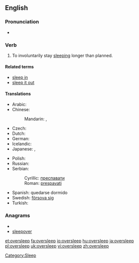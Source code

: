 ==English==

===Pronunciation===
* {{IPA|/ˈəʊvərˌsliːp/}}

===Verb===
{{en-verb|oversleeps|oversleeping|overslept|overslept}}

# To involuntarily stay [[sleep]]ing longer than planned.

====Related terms====
* [[sleep in]]<!-- aus., i would've thought everywhere -->
* [[sleep it out]]<!-- ireland, so i've just learned -->

====Translations====
{{trans-top|to stay sleeping longer than planned}}
* Arabic: {{t|ar|استغرق في النوم|tr=istághraqa fi al-nawm}}
* Chinese:
*: Mandarin: {{t|cmn|睡過頭|sc=Hani}},  {{t|cmn|睡过头|tr=shuìguòtóu|sc=Hani}}
* Czech: {{t-|cs|zaspat}}
* Dutch: {{t-|nl|zich verslapen}}
* German: {{t+|de|verschlafen}}
* Icelandic: {{t-|is|sofa yfir sig}}
* Japanese: {{t|ja|寝過ごす|tr=ねすごす, nesugosu}},  {{t|ja|寝坊|alt=寝坊する|tr=ねぼうする, nebō-surú}}
{{trans-mid}}
* Polish: {{t|pl|zaspać}}
* Russian: {{t|ru|проспать|tr=prospát'}} {{pf}}
* Serbian:
*: Cyrillic: [[преспавати]]
*: Roman: [[prespavati]]
* Spanish: quedarse dormido
* Swedish: [[försova sig]]
* Turkish: {{t-|tr|uyuyakalmak}}
{{trans-bottom}}

===Anagrams===
* {{alphagram|eeeloprsv}}
* [[sleepover#English|sleepover]]

[[Category:Sleep]]

[[et:oversleep]]
[[fa:oversleep]]
[[io:oversleep]]
[[hu:oversleep]]
[[ja:oversleep]]
[[pl:oversleep]]
[[uk:oversleep]]
[[vi:oversleep]]
[[zh:oversleep]]
